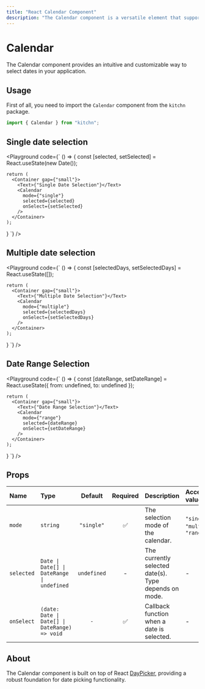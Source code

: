 ```yaml
---
title: "React Calendar Component"
description: "The Calendar component is a versatile element that supports various behaviors, including date selection, different visual styles, and handling selection events."
---
```



# Calendar

The Calendar component provides an intuitive and customizable way to select dates in your application.


## Usage

First of all, you need to import the `Calendar` component from the `kitchn` package.

```js
import { Calendar } from "kitchn";
```

  ## Single date selection

<Playground
  code={`
  () => {
    const [selected, setSelected] = React.useState(new Date());
    
    return (
      <Container gap={"small"}>
        <Text>{"Single Date Selection"}</Text>
        <Calendar 
          mode={"single"} 
          selected={selected} 
          onSelect={setSelected}
        />
      </Container>
    );
  }
`}
/>

## Multiple date selection

<Playground
  code={`
  () => {
    const [selectedDays, setSelectedDays] = React.useState([]);
    
    return (
      <Container gap={"small"}>
        <Text>{"Multiple Date Selection"}</Text>
        <Calendar 
          mode={"multiple"} 
          selected={selectedDays} 
          onSelect={setSelectedDays}
        />
      </Container>
    );
  }
`}
/>

 ## Date Range Selection
 
<Playground
  code={`
  () => {
    const [dateRange, setDateRange] = React.useState({
      from: undefined,
      to: undefined
    });
    
    return (
      <Container gap={"small"}>
        <Text>{"Date Range Selection"}</Text>
        <Calendar 
          mode={"range"} 
          selected={dateRange} 
          onSelect={setDateRange}
        />
      </Container>
    );
  }
`}
/>


## Props

| Name | Type | Default | Required | Description | Accepted values |
| :--- | :--- | :-----: | :------: | :---------- | :-------------- |
| `mode` | `string` | `"single"` | ✅ | The selection mode of the calendar. | `"single"`, `"multiple"`, `"range"` |
| `selected` | `Date \| Date[] \| DateRange \| undefined` | `undefined` | - | The currently selected date(s). Type depends on mode. | - |
| `onSelect` | `(date: Date \| Date[] \| DateRange) => void` | `-` | ✅ | Callback function when a date is selected. | - |

## About

The Calendar component is built on top of React [DayPicker](https://daypicker.dev/), providing a robust foundation for date picking functionality.
